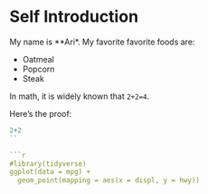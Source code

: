 # Self Introduction

My name is **Ari*. My favorite favorite foods are:

* Oatmeal
* Popcorn
* Steak

In math, it is widely known that `2+2=4`.

Here's the proof:

```r
2+2
``

```r
#library(tidyverse)
ggplot(data = mpg) + 
  geom_point(mapping = aes(x = displ, y = hwy))
```



